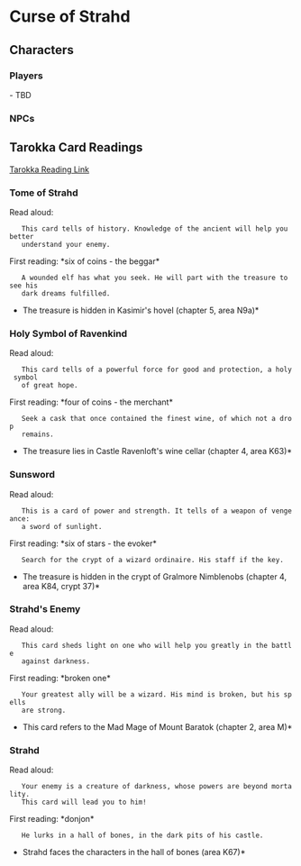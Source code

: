 = Curse of Strahd =

== Characters ==

=== Players ===

- TBD

=== NPCs ===

== Tarokka Card Readings ==

[[http://me.nathanialmcconnell.name/tarokka/|Tarokka Reading Link]]

=== Tome of Strahd ===

Read aloud:

    This card tells of history. Knowledge of the ancient will help you better
    understand your enemy.

First reading: *six of coins - the beggar*

    A wounded elf has what you seek. He will part with the treasure to see his
    dark dreams fulfilled.

*The treasure is hidden in Kasimir's hovel (chapter 5, area N9a)*

=== Holy Symbol of Ravenkind ===

Read aloud:

    This card tells of a powerful force for good and protection, a holy symbol
    of great hope.

First reading: *four of coins - the merchant*

    Seek a cask that once contained the finest wine, of which not a drop
    remains.

*The treasure lies in Castle Ravenloft's wine cellar (chapter 4, area K63)*

=== Sunsword ===

Read aloud:

    This is a card of power and strength. It tells of a weapon of vengeance:
    a sword of sunlight.

First reading: *six of stars - the evoker*

    Search for the crypt of a wizard ordinaire. His staff if the key.

*The treasure is hidden in the crypt of Gralmore Nimblenobs (chapter 4, area K84, crypt 37)*

=== Strahd's Enemy ===

Read aloud:

    This card sheds light on one who will help you greatly in the battle
    against darkness.

First reading: *broken one*

    Your greatest ally will be a wizard. His mind is broken, but his spells
    are strong.

*This card refers to the Mad Mage of Mount Baratok (chapter 2, area M)*

=== Strahd ===

Read aloud:

    Your enemy is a creature of darkness, whose powers are beyond mortality.
    This card will lead you to him!

First reading: *donjon*

    He lurks in a hall of bones, in the dark pits of his castle.

*Strahd faces the characters in the hall of bones (area K67)*
